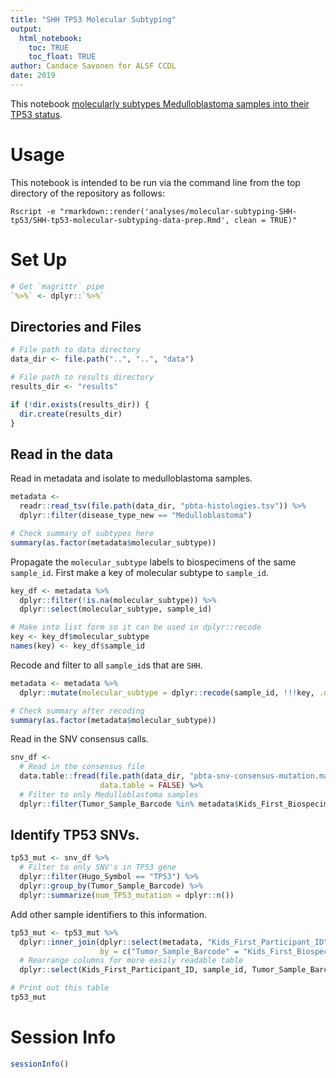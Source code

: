 ```yaml
---
title: "SHH TP53 Molecular Subtyping"
output: 
  html_notebook:
    toc: TRUE
    toc_float: TRUE
author: Candace Savonen for ALSF CCDL
date: 2019
---
```


This notebook [molecularly subtypes Medulloblastoma samples into their TP53 status](https://github.com/AlexsLemonade/OpenPBTA-analysis/issues/247). 

# Usage

This notebook is intended to be run via the command line from the top directory
of the repository as follows:

`Rscript -e "rmarkdown::render('analyses/molecular-subtyping-SHH-tp53/SHH-tp53-molecular-subtyping-data-prep.Rmd', clean = TRUE)"`

# Set Up

```r
# Get `magrittr` pipe
`%>%` <- dplyr::`%>%`
```

## Directories and Files

```r
# File path to data directory
data_dir <- file.path("..", "..", "data")

# File path to results directory
results_dir <- "results"

if (!dir.exists(results_dir)) {
  dir.create(results_dir)
}
```

## Read in the data

Read in metadata and isolate to medulloblastoma samples.

```r
metadata <-
  readr::read_tsv(file.path(data_dir, "pbta-histologies.tsv")) %>% 
  dplyr::filter(disease_type_new == "Medulloblastoma") 

# Check summary of subtypes here
summary(as.factor(metadata$molecular_subtype))
```

Propagate the `molecular_subtype` labels to biospecimens of the same `sample_id`.
First make a key of molecular subtype to `sample_id`.

```r
key_df <- metadata %>% 
  dplyr::filter(!is.na(molecular_subtype)) %>% 
  dplyr::select(molecular_subtype, sample_id)

# Make into list form so it can be used in dplyr::recode
key <- key_df$molecular_subtype
names(key) <- key_df$sample_id
```

Recode and filter to all `sample_id`s that are `SHH`.

```r
metadata <- metadata %>% 
  dplyr::mutate(molecular_subtype = dplyr::recode(sample_id, !!!key, .default = "NA")) %>%   dplyr::filter(molecular_subtype == "SHH")

# Check summary after recoding
summary(as.factor(metadata$molecular_subtype))
```

Read in the SNV consensus calls. 

```r
snv_df <-
  # Read in the consensus file
  data.table::fread(file.path(data_dir, "pbta-snv-consensus-mutation.maf.tsv.gz"), 
                    data.table = FALSE) %>% 
  # Filter to only Medulloblastoma samples
  dplyr::filter(Tumor_Sample_Barcode %in% metadata$Kids_First_Biospecimen_ID)
```

## Identify TP53 SNVs.

```r
tp53_mut <- snv_df %>%
  # Filter to only SNV's in TP53 gene
  dplyr::filter(Hugo_Symbol == "TP53") %>%
  dplyr::group_by(Tumor_Sample_Barcode) %>% 
  dplyr::summarize(num_TP53_mutation = dplyr::n())
```

Add other sample identifiers to this information.

```r
tp53_mut <- tp53_mut %>% 
  dplyr::inner_join(dplyr::select(metadata, "Kids_First_Participant_ID", "sample_id", "Kids_First_Biospecimen_ID"),
                    by = c("Tumor_Sample_Barcode" = "Kids_First_Biospecimen_ID")) %>% 
  # Rearrange columns for more easily readable table
  dplyr::select(Kids_First_Participant_ID, sample_id, Tumor_Sample_Barcode,	num_TP53_mutation)

# Print out this table
tp53_mut 
```

# Session Info

```r
sessionInfo()
```
